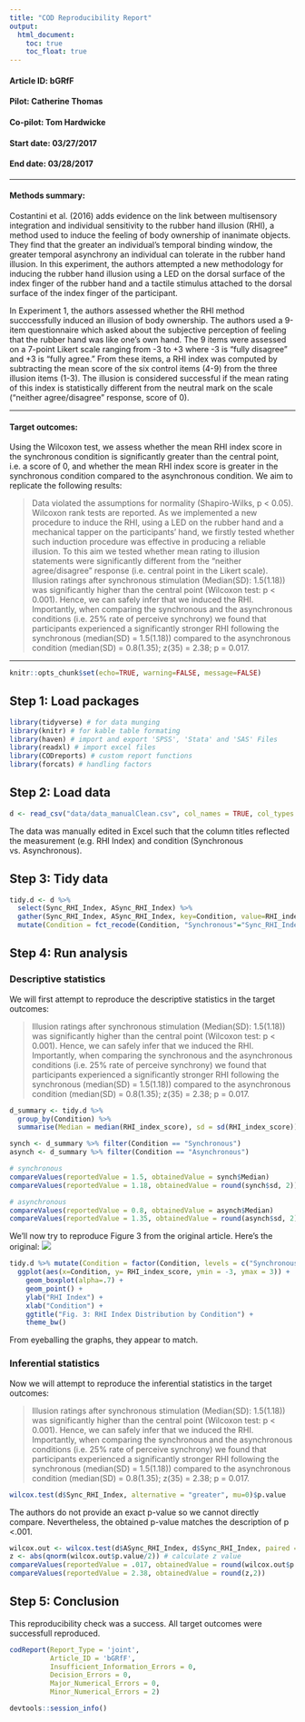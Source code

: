 ```yaml
---
title: "COD Reproducibility Report"
output:
  html_document:
    toc: true
    toc_float: true
---
```


#### Article ID: bGRfF
#### Pilot: Catherine Thomas  
#### Co-pilot: Tom Hardwicke
#### Start date: 03/27/2017
#### End date: 03/28/2017

-------

#### Methods summary: 
Costantini et al. (2016) adds evidence on the link between multisensory integration and individual sensitivity to the rubber hand illusion (RHI), a method used to induce the feeling of body ownership of inanimate objects. They find that the greater an individual's temporal binding window, the greater temporal asynchrony an individual can tolerate in the rubber hand illusion. In this experiment, the authors attempted a new methodology for inducing the rubber hand illusion using a LED on the dorsal surface of the index finger of the rubber hand and a tactile stimulus attached to the dorsal surface of the index finger of the participant. 

In Experiment 1, the authors assessed whether the RHI method succcessfully induced an illusion of body ownership. The authors used a 9-item questionnaire which asked about the subjective perception of feeling that the rubber hand was like one's own hand. The 9 items were assessed on a 7-point Likert scale ranging from -3 to +3 where -3 is "fully disagree" and +3 is "fully agree." From these items, a RHI index was computed by subtracting the mean score of the six control items (4-9) from the three illusion items (1-3). The illusion is considered successful if the mean rating of this index is statistically different from the neutral mark on the scale ("neither agree/disagree" response, score of 0).  

------

#### Target outcomes: 
Using the Wilcoxon test, we assess whether the mean RHI index score in the synchronous condition is significantly greater than the central point, i.e. a score of 0, and whether the mean RHI index score is greater in the synchronous condition compared to the asynchronous condition. We aim to replicate the following results:

> Data violated the assumptions for normality (Shapiro-Wilks, p < 0.05). Wilcoxon rank tests are reported. As we implemented a new procedure to induce the RHI, using a LED on the rubber hand and a mechanical tapper on the participants’ hand, we firstly tested whether such induction procedure was effective in producing a reliable illusion. To this aim we tested whether mean rating to illusion statements were significantly different from the "neither agree/disagree" response (i.e. central point in the Likert scale). Illusion ratings after synchronous stimulation (Median(SD): 1.5(1.18)) was significantly higher than the central point (Wilcoxon test: p < 0.001). Hence, we can safely infer that we induced the RHI. Importantly, when comparing the synchronous and the asynchronous conditions (i.e. 25% rate of perceive synchrony) we found that participants experienced a significantly stronger RHI following the synchronous (median(SD) = 1.5(1.18)) compared to the asynchronous condition (median(SD) = 0.8(1.35); z(35) = 2.38; p = 0.017.

------

```r
knitr::opts_chunk$set(echo=TRUE, warning=FALSE, message=FALSE)
```

## Step 1: Load packages

```r
library(tidyverse) # for data munging
library(knitr) # for kable table formating
library(haven) # import and export 'SPSS', 'Stata' and 'SAS' Files
library(readxl) # import excel files
library(CODreports) # custom report functions
library(forcats) # handling factors
```

## Step 2: Load data

```r
d <- read_csv("data/data_manualClean.csv", col_names = TRUE, col_types = NULL, na = c("", "NA")) 
```

The data was manually edited in Excel such that the column titles reflected the measurement (e.g. RHI Index) and condition (Synchronous vs. Asynchronous).

## Step 3: Tidy data

```r
tidy.d <- d %>%
  select(Sync_RHI_Index, ASync_RHI_Index) %>%
  gather(Sync_RHI_Index, ASync_RHI_Index, key=Condition, value=RHI_index_score) %>%
  mutate(Condition = fct_recode(Condition, "Synchronous"="Sync_RHI_Index", "Asynchronous"="ASync_RHI_Index"))
```

## Step 4: Run analysis

### Descriptive statistics

We will first attempt to reproduce the descriptive statistics in the target outcomes: 

> Illusion ratings after synchronous stimulation (Median(SD): 1.5(1.18)) was significantly higher than the central point (Wilcoxon test: p < 0.001). Hence, we can safely infer that we induced the RHI. Importantly, when comparing the synchronous and the asynchronous conditions (i.e. 25% rate of perceive synchrony) we found that participants experienced a significantly stronger RHI following the synchronous (median(SD) = 1.5(1.18)) compared to the asynchronous condition (median(SD) = 0.8(1.35); z(35) = 2.38; p = 0.017.

```r
d_summary <- tidy.d %>%
  group_by(Condition) %>%
  summarise(Median = median(RHI_index_score), sd = sd(RHI_index_score))

synch <- d_summary %>% filter(Condition == "Synchronous")
asynch <- d_summary %>% filter(Condition == "Asynchronous")

# synchronous
compareValues(reportedValue = 1.5, obtainedValue = synch$Median)
compareValues(reportedValue = 1.18, obtainedValue = round(synch$sd, 2))

# asynchronous
compareValues(reportedValue = 0.8, obtainedValue = asynch$Median)
compareValues(reportedValue = 1.35, obtainedValue = round(asynch$sd, 2))
```

We'll now try to reproduce Figure 3 from the original article. Here's the original:
![](fig3.png)

```r
tidy.d %>% mutate(Condition = factor(Condition, levels = c("Synchronous", "Asynchronous"))) %>%
  ggplot(aes(x=Condition, y= RHI_index_score, ymin = -3, ymax = 3)) +
    geom_boxplot(alpha=.7) +
    geom_point() +
    ylab("RHI Index") +
    xlab("Condition") +
    ggtitle("Fig. 3: RHI Index Distribution by Condition") +
    theme_bw()
```

From eyeballing the graphs, they appear to match.

### Inferential statistics

Now we will attempt to reproduce the inferential statistics in the target outcomes: 

> Illusion ratings after synchronous stimulation (Median(SD): 1.5(1.18)) was significantly higher than the central point (Wilcoxon test: p < 0.001). Hence, we can safely infer that we induced the RHI. Importantly, when comparing the synchronous and the asynchronous conditions (i.e. 25% rate of perceive synchrony) we found that participants experienced a significantly stronger RHI following the synchronous (median(SD) = 1.5(1.18)) compared to the asynchronous condition (median(SD) = 0.8(1.35); z(35) = 2.38; p = 0.017.

```r
wilcox.test(d$Sync_RHI_Index, alternative = "greater", mu=0)$p.value 
```
The authors do not provide an exact p-value so we cannot directly compare. Nevertheless, the obtained p-value matches the description of p <.001.

```r
wilcox.out <- wilcox.test(d$ASync_RHI_Index, d$Sync_RHI_Index, paired = TRUE)
z <- abs(qnorm(wilcox.out$p.value/2)) # calculate z value
compareValues(reportedValue = .017, obtainedValue = round(wilcox.out$p.value,3), isP = T)
compareValues(reportedValue = 2.38, obtainedValue = round(z,2))
```

## Step 5: Conclusion

This reproducibility check was a success. All target outcomes were successfull reproduced.

```r
codReport(Report_Type = 'joint',
          Article_ID = 'bGRfF', 
          Insufficient_Information_Errors = 0,
          Decision_Errors = 0, 
          Major_Numerical_Errors = 0, 
          Minor_Numerical_Errors = 2)
```

```r
devtools::session_info()
```
